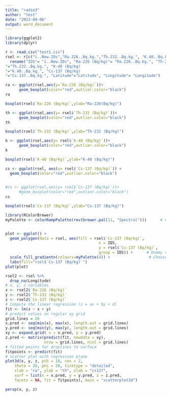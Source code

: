 ---
title: "radio3"
author: "test"
date: "2023-09-06"
output: word_document
---

```{r setup, include=FALSE}

library(ggplot2)
library(dplyr)

```



```{r}
r <- read.csv("test1.csv")
rsel <- r[c("ï..New.IDs","Ra.226..Bq.kg.","Th.232..Bq.kg.", "K.40..Bq.kg.", "Cs.137..Bq.kg.", "Latitude", "Longitude")] %>%
  rename("IDS"= "ï..New.IDs", "Ra-226 (Bq/kg)"= "Ra.226..Bq.kg.", "Th-232 (Bq/kg)
"="Th.232..Bq.kg.", "K-40 (Bq/kg)
"="K.40..Bq.kg.", "Cs-137 (Bq/kg)
"="Cs.137..Bq.kg.", "Latitude"="Latitude", "Longitude"= "Longitude")
```



```{r}
ra <- ggplot(rsel,aes(y=`Ra-226 (Bq/kg)`))+
      geom_boxplot(color="red",outlier.color="black")
ra
```


```{r}
boxplot(rsel$`Ra-226 (Bq/kg)`,ylab="Ra-226(Bq/kg)")
```



```{r}
th <- ggplot(rsel,aes(y= rsel$`Th-232 (Bq/kg)`))+
      geom_boxplot(color="red",outlier.color="black")
th
```



```{r}
boxplot(rsel$`Th-232 (Bq/kg)`,ylab="Th-232 (Bq/kg)")

```



```{r}
k <- ggplot(rsel,aes(y= rsel$`K-40 (Bq/kg)`))+
      geom_boxplot(color="red",outlier.color="black")
k
```



```{r}
boxplot(rsel$`K-40 (Bq/kg)`,ylab="K-40 (Bq/kg)")

```




```{r}
cs <- ggplot(rsel, aes(y= rsel$`Cs-137 (Bq/kg)`)) + 
  geom_boxplot(color="red",outlier.color="black")
  

#cs <- ggplot(rsel,aes(y= rsel$`Cs-137 (Bq/kg)`))+
      #geom_boxplot(color="red",outlier.color="black")
cs
```



```{r}
boxplot(rsel$`Cs-137 (Bq/kg)`,ylab="Cs-137 (Bq/kg)")

```



```{r}
library(RColorBrewer)
myPalette <- colorRampPalette(rev(brewer.pal(11, "Spectral")))      # Create reverse Spectral palette


plot <- ggplot() +
  geom_polygon(data = rsel, aes(fill = rsel$`Cs-137 (Bq/kg)`,   
                                         x = IDS, 
                                         y = rsel$`Cs-137 (Bq/kg)`, 
                                         group = IDS)) +      # Dummy variable to correct fill by PCode.
  scale_fill_gradientn(colours=myPalette(4)) +                 # Choose palette colours.
  labs(fill="rsel$`Cs-137 (Bq/kg)`")
plot(plot)
```



```{r}
rsel2 <- rsel %>%
  drop_na(Longitude)
# x, y, z variables
x <- rsel2$`Ra-226 (Bq/kg)`
y <- rsel2$`Th-232 (Bq/kg)`
z <- rsel2$`Cs-137 (Bq/kg)`
# Compute the linear regression (z = ax + by + d)
fit <- lm(z ~ x + y)
# predict values on regular xy grid
grid.lines = 26
x.pred <- seq(min(x), max(x), length.out = grid.lines)
y.pred <- seq(min(y), max(y), length.out = grid.lines)
xy <- expand.grid( x = x.pred, y = y.pred)
z.pred <- matrix(predict(fit, newdata = xy), 
                 nrow = grid.lines, ncol = grid.lines)
# fitted points for droplines to surface
fitpoints <- predict(fit)
# scatter plot with regression plane
plot3d(x, y, z, pch = 18, cex = 2, 
    theta = 20, phi = 20, ticktype = "detailed",
    xlab = "ra", ylab = "th", zlab = "cs137",  
    surf = list(x = x.pred, y = y.pred, z = z.pred,  
    facets = NA, fit = fitpoints), main = "scatterplot3d")
```



```{r}
persp(x, y, z)
```


